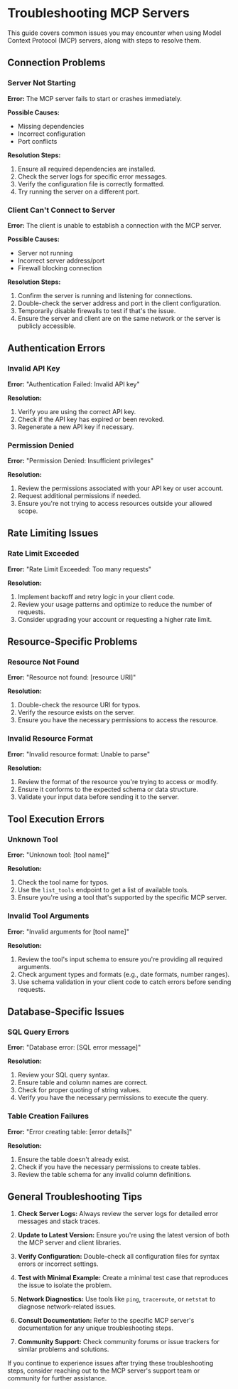 

  # Troubleshooting MCP Servers

This guide covers common issues you may encounter when using Model Context Protocol (MCP) servers, along with steps to resolve them.

## Connection Problems

### Server Not Starting

**Error:** The MCP server fails to start or crashes immediately.

**Possible Causes:**
- Missing dependencies
- Incorrect configuration
- Port conflicts

**Resolution Steps:**
1. Ensure all required dependencies are installed.
2. Check the server logs for specific error messages.
3. Verify the configuration file is correctly formatted.
4. Try running the server on a different port.

### Client Can't Connect to Server

**Error:** The client is unable to establish a connection with the MCP server.

**Possible Causes:** 
- Server not running
- Incorrect server address/port
- Firewall blocking connection

**Resolution Steps:**
1. Confirm the server is running and listening for connections.
2. Double-check the server address and port in the client configuration.
3. Temporarily disable firewalls to test if that's the issue.
4. Ensure the server and client are on the same network or the server is publicly accessible.

## Authentication Errors

### Invalid API Key

**Error:** "Authentication Failed: Invalid API key"

**Resolution:**
1. Verify you are using the correct API key.
2. Check if the API key has expired or been revoked.
3. Regenerate a new API key if necessary.

### Permission Denied

**Error:** "Permission Denied: Insufficient privileges"

**Resolution:**
1. Review the permissions associated with your API key or user account.
2. Request additional permissions if needed.
3. Ensure you're not trying to access resources outside your allowed scope.

## Rate Limiting Issues

### Rate Limit Exceeded

**Error:** "Rate Limit Exceeded: Too many requests"

**Resolution:**
1. Implement backoff and retry logic in your client code.
2. Review your usage patterns and optimize to reduce the number of requests.
3. Consider upgrading your account or requesting a higher rate limit.

## Resource-Specific Problems

### Resource Not Found

**Error:** "Resource not found: [resource URI]"

**Resolution:**
1. Double-check the resource URI for typos.
2. Verify the resource exists on the server.
3. Ensure you have the necessary permissions to access the resource.

### Invalid Resource Format

**Error:** "Invalid resource format: Unable to parse"

**Resolution:**
1. Review the format of the resource you're trying to access or modify.
2. Ensure it conforms to the expected schema or data structure.
3. Validate your input data before sending it to the server.

## Tool Execution Errors

### Unknown Tool

**Error:** "Unknown tool: [tool name]"

**Resolution:**
1. Check the tool name for typos.
2. Use the `list_tools` endpoint to get a list of available tools.
3. Ensure you're using a tool that's supported by the specific MCP server.

### Invalid Tool Arguments

**Error:** "Invalid arguments for [tool name]"

**Resolution:**
1. Review the tool's input schema to ensure you're providing all required arguments.
2. Check argument types and formats (e.g., date formats, number ranges).
3. Use schema validation in your client code to catch errors before sending requests.

## Database-Specific Issues

### SQL Query Errors

**Error:** "Database error: [SQL error message]"

**Resolution:**
1. Review your SQL query syntax.
2. Ensure table and column names are correct.
3. Check for proper quoting of string values.
4. Verify you have the necessary permissions to execute the query.

### Table Creation Failures

**Error:** "Error creating table: [error details]"

**Resolution:**
1. Ensure the table doesn't already exist.
2. Check if you have the necessary permissions to create tables.
3. Review the table schema for any invalid column definitions.

## General Troubleshooting Tips

1. **Check Server Logs:** Always review the server logs for detailed error messages and stack traces.

2. **Update to Latest Version:** Ensure you're using the latest version of both the MCP server and client libraries.

3. **Verify Configuration:** Double-check all configuration files for syntax errors or incorrect settings.

4. **Test with Minimal Example:** Create a minimal test case that reproduces the issue to isolate the problem.

5. **Network Diagnostics:** Use tools like `ping`, `traceroute`, or `netstat` to diagnose network-related issues.

6. **Consult Documentation:** Refer to the specific MCP server's documentation for any unique troubleshooting steps.

7. **Community Support:** Check community forums or issue trackers for similar problems and solutions.

If you continue to experience issues after trying these troubleshooting steps, consider reaching out to the MCP server's support team or community for further assistance.

  